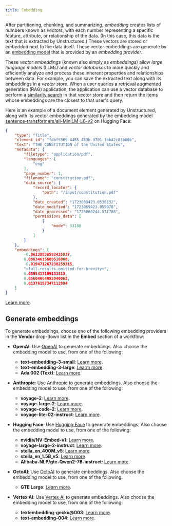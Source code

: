 ```yaml
---
title: Embedding
---
```


After partitioning, chunking, and summarizing, _embedding_ creates lists of numbers 
known as _vectors_, with each number representing a specific feature, attribute, or relationship of the data. 
(In this case, this data is the text that is extracted by Unstructured.) 
These vectors are stored or _embedded_ next to the data itself. These vector embeddings are generate by an 
[embedding model](https://python.langchain.com/v0.2/docs/concepts/#embedding-models) that is provided by 
an _embedding provider_.

These _vector embeddings_ (known also simply as _embeddings_) allow _large language models_ (LLMs) and _vector databases_ 
to more quickly and efficiently analyze and process these inherent 
properties and relationships between data. For example, you can save the extracted text along with its embeddings in a _vector store_. 
When a user queries a retrieval augmented generation (RAG) application, the application can use a vector database to perform 
a [similarity search](https://www.pinecone.io/learn/what-is-similarity-search/) in that vector store 
and then return the items whose embeddings are the closest to that user's query.

Here is an example of a document element generated by Unstructured, along with its vector embeddings generated by 
the embedding model [sentence-transformers/all-MiniLM-L6-v2](https://huggingface.co/sentence-transformers/all-MiniLM-L6-v2) 
on Hugging Face:

```json
{
    "type": "Title",
    "element_id": "fdbf5369-4485-453b-9701-1bb42c83b00b",
    "text": "THE CONSTITUTION of the United States",
    "metadata": {
        "filetype": "application/pdf",
        "languages": [
            "eng"
        ],
        "page_number": 1,
        "filename": "constitution.pdf",
        "data_source": {
            "record_locator": {
                "path": "/input/constitution.pdf"
            },
            "date_created": "1723069423.0536132",
            "date_modified": "1723069423.055078",
            "date_processed": "1725666244.571788",
            "permissions_data": [
                { 
                    "mode": 33188
                }
            ]
        }
    },
    "embeddings": [
        -0.06138836592435837,
        0.08634615689516068,
        -0.019471267238259315,
        "<full-results-omitted-for-brevity>",
        0.0895417109131813,
        0.05604064092040062,
        0.01376157347112894
    ]
}
```

[Learn more](https://unstructured.io/blog/understanding-embedding-models-make-an-informed-choice-for-your-rag).

## Generate embeddings

To generate embeddings, choose one of the following embedding providers in the **Vendor** drop-down list in the **Embed** section of a workflow:

- **OpenAI**: Use [OpenAI](https://openai.com) to generate embeddings. Also choose the embedding model to use, from one of the following:

  - **text-embedding-3-small**: [Learn more](https://platform.openai.com/docs/guides/embeddings).
  - **text-embedding-3-large**: [Learm more](https://platform.openai.com/docs/guides/embeddings).
  - **Ada 002 (Text)**: [Learn more](https://platform.openai.com/docs/guides/embeddings).

- **Anthropic**: Use [Anthropic](https://www.anthropic.com) to generate embeddings. Also choose the embedding model to use, from one of the following:

  - **voyage-2**: [Learn more](https://docs.anthropic.com/en/docs/build-with-claude/embeddings#available-voyage-models).
  - **voyage-large-2**: [Learn more](https://docs.anthropic.com/en/docs/build-with-claude/embeddings#available-voyage-models).
  - **voyage-code-2**: [Learn more](https://docs.anthropic.com/en/docs/build-with-claude/embeddings#available-voyage-models).
  - **voyage-lite-02-instruct**: [Learn more](https://docs.anthropic.com/en/docs/build-with-claude/embeddings#available-voyage-models).

- **Hugging Face**: Use [Hugging Face](https://huggingface.co) to generate embeddings. Also choose the embedding model to use, from one of the following:

  - **nvidia/NV-Embed-v1**: [Learn more](https://huggingface.co/nvidia/NV-Embed-v1).
  - **voyage-large-2-instruct**: [Learn more](https://huggingface.co/voyageai/voyage-large-2-instruct).
  - **stella_en_400M_v5**: [Learn more](https://huggingface.co/dunzhang/stella_en_400M_v5).
  - **stella_en_1.5B_v5**: [Learn more](https://huggingface.co/dunzhang/stella_en_1.5B_v5).
  - **Alibaba-NLP/gte-Qwen2-7B-instruct**: [Learn more](https://huggingface.co/Alibaba-NLP/gte-Qwen2-7B-instruct).

- **OctoAI**: Use [OctoAI](https://octo.ai) to generate embeddings. Also choose the embedding model to use, from one of the following:

  - **GTE Large**: [Learn more](https://octo.ai/blog/introducing-octoais-embedding-api-to-power-your-rag-needs/).

- **Vertex AI**: Use [Vertex AI](https://cloud.google.com/vertex-ai) to generate embeddings. Also choose the embedding model to use, from one of the following:

  - **textembedding-gecko@003**: [Learn more](https://cloud.google.com/vertex-ai/generative-ai/docs/learn/model-versions#embeddings_stable_model_versions).
  - **text-embedding-004**: [Learn more](https://cloud.google.com/vertex-ai/generative-ai/docs/learn/model-versions#embeddings_stable_model_versions).
